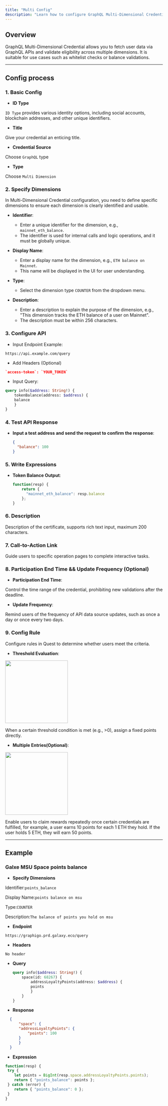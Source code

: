 ```yaml
---
title: "Multi Config"
description: "Learn how to configure GraphQL Multi-Dimensional Credential"
---
```


## Overview

GraphQL Multi-Dimensional Credential allows you to fetch user data via GraphQL APIs and validate eligibility across multiple dimensions. It is suitable for use cases such as whitelist checks or balance validations.

---

## Config process

### 1. Basic Config

- **ID Type**

`ID Type` provides various identity options, including social accounts, blockchain addresses, and other unique identifiers.

- **Title**

Give your credential an enticing title.

- **Credential Source**

Choose `GraphQL` type

- **Type**

Choose `Multi Dimension`

### 2. Specify Dimensions

In Multi-Dimensional Credential configuration, you need to define specific dimensions to ensure each dimension is clearly identified and usable.

- **Identifier**:
   - Enter a unique identifier for the dimension, e.g., `mainnet_eth_balance`.
   - The identifier is used for internal calls and logic operations, and it must be globally unique.

- **Display Name**:
   - Enter a display name for the dimension, e.g., `ETH balance on Mainnet`.
   - This name will be displayed in the UI for user understanding.

- **Type**:
   - Select the dimension type `COUNTER` from the dropdown menu.

- **Description**:
   - Enter a description to explain the purpose of the dimension, e.g., "This dimension tracks the ETH balance of a user on Mainnet".
   - The description must be within 256 characters.

### 3. Configure API

- Input Endpoint Example:
```plaintext
https://api.example.com/query
```

- Add Headers (Optional)

```json
`access-token`: `YOUR_TOKEN`
```

- Input Query:

```graphql
query info($address: String!) {
    tokenBalance(address: $address) {
    balance
    }
}
```

### 4. Test API Response

- **Input a test address and send the request to confirm the response**:
  ```json
  {
    "balance": 100
  }
  ```

### 5. Write Expressions

- **Token Balance Output**:
   ```javascript
   function(resp) {
       return {
         "mainnet_eth_balance": resp.balance
       };
   }
   ```

### 6. Description

Description of the certificate, supports rich text input, maximum 200 characters.

### 7. Call-to-Action Link

Guide users to specific operation pages to complete interactive tasks.

### 8. Participation End Time && Update Frequency (Optional)

- **Participation End Time**:

Control the time range of the credential, prohibiting new validations after the deadline.

- **Update Frequency**:

Remind users of the frequency of API data source updates, such as once a day or once every two days.

### 9. Config Rule

   Configure rules in Quest to determine whether users meet the criteria.

- **Threshold Evaluation**:

<img height="200" src="../../../images/cred/cred-rest-multi-1.gif" />

When a certain threshold condition is met (e.g., >0), assign a fixed points directly.

- **Multiple Entries(Optional)**:

<img height="200" src="../../../images/cred/cred-rest-multi-2.gif" />

Enable users to claim rewards repeatedly once certain credentials are fulfilled, for example, a user earns 10 points for each 1 ETH they hold. If the user holds 5 ETH, they will earn 50 points.

---


## Example

### Galxe MSU Space points balance

  - **Specify Dimensions**

  Identifier:`points_balance`

  Display Name:`points balance on msu`

  Type:`COUNTER`

  Description:`The balance of points you hold on msu`

  - **Endpoint**

  ```plaintext
  https://graphigo.prd.galaxy.eco/query
  ```

  - **Headers**

  `No header`

  - **Query**

    ```graphql
    query info($address: String!) {
        space(id: 68267) {
            addressLoyaltyPoints(address: $address) {
            points
            }
        }
    }
    ```

  - **Response**

  ```json
    {
        "space": {
        "addressLoyaltyPoints": {
            "points": 100
        }
        }
    }
  ```
  - **Expression**

  ```javascript
  function(resp) {
   try {
      let points = BigInt(resp.space.addressLoyaltyPoints.points);
      return { "points_balance": points };
   } catch (error) {
      return { "points_balance": 0 };
   }
  }
  ```
